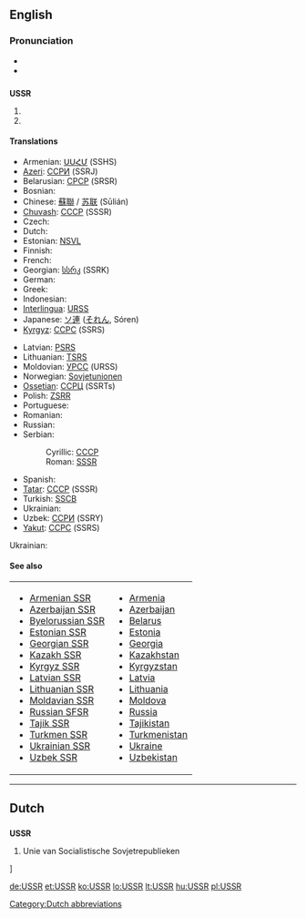 {{wikipedia}}
==English==

===Pronunciation===
* {{IPA|/ˌju.ɛs.ɛs'ɑ(r)/}}
* {{SAMPA|/%yu.es.es.ar/}}

==={{initialism}}===
'''USSR'''

# {{abbreviation of|Union of Soviet Socialist Republics}}
# {{abbreviation of|Ukrainian Soviet Socialist Republic}}

====Translations====
{{trans-top|Union of Soviet Socialist Republics}}
* Armenian: [[ՍՍՀՄ]] (SSHS)
* [[Azeri]]: [[ССРИ]] (SSRJ)
* Belarusian: [[СРСР]] (SRSR)
* Bosnian: {{t-|bs|SSSR|m}}
* Chinese: [[蘇聯]] / [[苏联]] (Sūlián)
* [[Chuvash]]: [[СССР]] (SSSR)
* Czech: {{t+|cs|SSSR}}
* Dutch: {{t-|nl|USSR}}
* Estonian: [[NSVL]]
* Finnish: {{t+|fi|SNTL}}
* French: {{t+|fr|URSS|f}}
* Georgian: [[სსრკ]] (SSRK)
* German: {{t+|de|UdSSR}}
* Greek: {{t-|el|ΕΣΣΔ|f|tr=ESSD|sc=Grek}}
* Indonesian: {{t-|id|Uni Soviet|xs=Indonesian}}
* [[Interlingua]]: [[URSS]]
* Japanese: [[ソ連]] ([[それん]], Sóren)
* [[Kyrgyz]]: [[ССРС]] (SSRS)
{{trans-mid}}
* Latvian: [[PSRS]]
* Lithuanian: [[TSRS]]
* Moldovian: [[УРСС]] (URSS)
* Norwegian: [[Sovjetunionen]]
* [[Ossetian]]: [[ССРЦ]] (SSRTs)
* Polish: [[ZSRR]]
* Portuguese: {{t+|pt|URSS|f}}
* Romanian: {{t-|ro|URSS}}
* Russian: {{t+|ru|СССР|m|tr=SSSR|sc=Cyrl}}
* Serbian:
*: Cyrillic: [[СССР#Serbian|СССР]] {{m}}
*: Roman: [[SSSR#Serbian|SSSR]] {{m}}
* Spanish: {{t+|es|URSS|f}}
* [[Tatar]]: [[СССР]] (SSSR)
* Turkish: [[SSCB]]
* Ukrainian: {{t-|uk|СРСР|tr=SRSR|sc=Cyrl|xs=Ukrainian}}
* Uzbek: [[ССPИ]] (SSRY)
* [[Yakut]]: [[ССРС]] (SSRS)
{{trans-bottom}}

{{rfc-tsort|unknown line format: Ukrainian:  t- uk УРСР tr=URSR sc=Cyrl xs=Ukrainian }}
{{trans-top|Ukrainian Soviet Socialist Republic}}
Ukrainian: {{t-|uk|УРСР|tr=URSR|sc=Cyrl|xs=Ukrainian}}
{{trans-mid}}
{{trans-bottom}}

====See also====
{| width="275px"
|-
| valign="top" |
* [[Armenian SSR]]
* [[Azerbaijan SSR]]
* [[Byelorussian SSR]]
* [[Estonian SSR]]
* [[Georgian SSR]]
* [[Kazakh SSR]]
* [[Kyrgyz SSR]]
* [[Latvian SSR]]
* [[Lithuanian SSR]]
* [[Moldavian SSR]]
* [[Russian SFSR]]
* [[Tajik SSR]]
* [[Turkmen SSR]]
* [[Ukrainian SSR]]
* [[Uzbek SSR]]
| valign="top" |
* [[Armenia]]
* [[Azerbaijan]]
* [[Belarus]]
* [[Estonia]]
* [[Georgia]]
* [[Kazakhstan]]
* [[Kyrgyzstan]]
* [[Latvia]]
* [[Lithuania]]
* [[Moldova]]
* [[Russia]]
* [[Tajikistan]]
* [[Turkmenistan]]
* [[Ukraine]]
* [[Uzbekistan]]
|}

----

==Dutch==

==={{abbreviation}}===
'''USSR'''

# Unie van Socialistische Sovjetrepublieken

]

[[Category:Dutch abbreviations]]

[[de:USSR]]
[[et:USSR]]
[[ko:USSR]]
[[lo:USSR]]
[[lt:USSR]]
[[hu:USSR]]
[[pl:USSR]]
